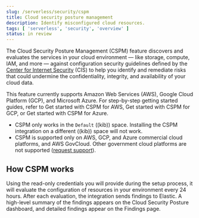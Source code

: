 ```yaml
---
slug: /serverless/security/cspm
title: Cloud security posture management
description: Identify misconfigured cloud resources.
tags: [ 'serverless', 'security', 'overview' ]
status: in review
---
```


<div id="cspm"></div>

The Cloud Security Posture Management (CSPM) feature discovers and evaluates the services in your cloud environment — like storage, compute, IAM, and more — against configuration security guidelines defined by the [Center for Internet Security](https://www.cisecurity.org/) (CIS) to help you identify and remediate risks that could undermine the confidentiality, integrity, and availability of your cloud data.

This feature currently supports Amazon Web Services (AWS), Google Cloud Platform (GCP), and Microsoft Azure. For step-by-step getting started guides, refer to <DocLink slug="/serverless/security/cspm-get-started">Get started with CSPM for AWS</DocLink>, <DocLink slug="/serverless/security/cspm-get-started-gcp">Get started with CSPM for GCP</DocLink>, or <DocLink slug="/serverless/security/cspm-get-started-azure">Get started with CSPM for Azure</DocLink>.

<DocCallOut title="Requirements">

* CSPM only works in the `Default` ((kib)) space. Installing the CSPM integration on a different ((kib)) space will not work. 
* CSPM is supported only on AWS, GCP, and Azure commercial cloud platforms, and AWS GovCloud. Other government cloud platforms are not supported ([request support](https://github.com/elastic/kibana/issues/new/choose)).

</DocCallOut>

<div id="cspm-how-it-works"></div>

## How CSPM works

Using the read-only credentials you will provide during the setup process, it will evaluate the configuration of resources in your environment every 24 hours.
After each evaluation, the integration sends findings to Elastic. A high-level summary of the findings appears on the <DocLink slug="/serverless/security/cloud-posture-dashboard-dash">Cloud Security Posture dashboard</DocLink>, and detailed findings appear on the <DocLink slug="/serverless/security/cspm-findings-page">Findings page</DocLink>.
